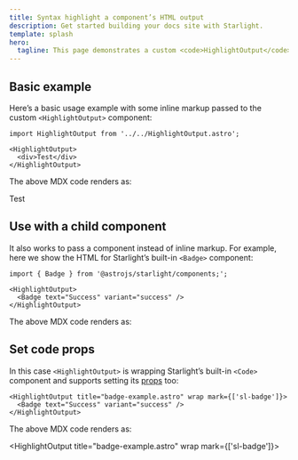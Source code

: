 ```yaml
---
title: Syntax highlight a component’s HTML output
description: Get started building your docs site with Starlight.
template: splash
hero:
  tagline: This page demonstrates a custom <code>HighlightOutput</code> component that renders the HTML for any elements passed to it as a syntax-highlighted code block.
---
```



## Basic example

Here’s a basic usage example with some inline markup passed to the custom `<HighlightOutput>` component:

```mdx
import HighlightOutput from '../../HighlightOutput.astro';

<HighlightOutput>
  <div>Test</div>
</HighlightOutput>
```

The above MDX code renders as:

<HighlightOutput>
  <div>Test</div>
</HighlightOutput>

## Use with a child component

It also works to pass a component instead of inline markup. For example, here we show the HTML for Starlight’s built-in `<Badge>` component:

```mdx
import { Badge } from '@astrojs/starlight/components;';

<HighlightOutput>
  <Badge text="Success" variant="success" />
</HighlightOutput>
```

The above MDX code renders as:


<HighlightOutput>
  <Badge text="Success" variant="success" />
</HighlightOutput>

## Set code props

In this case `<HighlightOutput>` is wrapping Starlight’s built-in `<Code>` component and supports setting its [props](https://expressive-code.com/key-features/code-component/#available-props) too:

```mdx /(?<=<HighlightOutput )(.+)>/
<HighlightOutput title="badge-example.astro" wrap mark={['sl-badge']}>
  <Badge text="Success" variant="success" />
</HighlightOutput>
```

The above MDX code renders as:

<HighlightOutput title="badge-example.astro" wrap mark={['sl-badge']}>
  <Badge text="Success" variant="success" />
</HighlightOutput>
